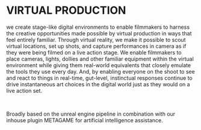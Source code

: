 # VIRTUAL PRODUCTION

we create stage-like digital environments to enable filmmakers to harness the creative opportunities made possible by virtual production in ways that feel entirely familiar. Through virtual reality, we make it possible to scout virtual locations, set up shots, and capture performances in camera as if they were being filmed on a live action stage. We enable filmmakers to place cameras, lights, dollies and other familiar equipment within the virtual environment while giving them real-world equivalents that closely emulate the tools they use every day. And, by enabling everyone on the shoot to see and react to things in real-time, gut-level, instinctual responses continue to drive instantaneous art choices in the digital world just as they would on a live action set.

<br />

Broadly based on the unreal engine pipeline in combination with our inhouse plugin METAGAME for artificial intelligence assistance.